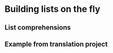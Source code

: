 
# Building lists on the fly {#sec-listcomp}

## List comprehensions {.unnumbered}

## Example from translation project {.unnumbered}


